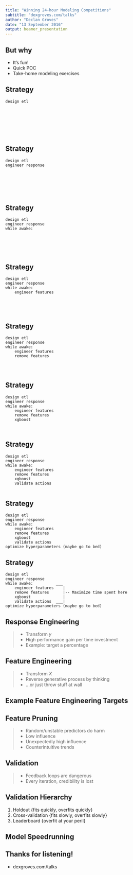 ```yaml
---
title: "Winning 24-hour Modeling Competitions"
subtitle: "dexgroves.com/talks"
author: "Declan Groves"
date: "13 September 2016"
output: beamer_presentation
---
```


## But why

 - It's fun!
 - Quick POC
 - Take-home modeling exercises

## Strategy

```
design etl








```

## Strategy

```
design etl
engineer response







```

## Strategy

```
design etl
engineer response
while awake:






```

## Strategy

```
design etl
engineer response
while awake:
    engineer features





```

## Strategy

```
design etl
engineer response
while awake:
    engineer features
    remove features




```

## Strategy

```
design etl
engineer response
while awake:
    engineer features
    remove features
    xgboost



```

## Strategy

```
design etl
engineer response
while awake:
    engineer features
    remove features
    xgboost
    validate actions


```

## Strategy

```
design etl
engineer response
while awake:
    engineer features
    remove features
    xgboost
    validate actions
optimize hyperparameters (maybe go to bed)
```

## Strategy

```
design etl
engineer response
while awake:          ___
    engineer features    |
    remove features      |-- Maximize time spent here
    xgboost              |
    validate actions  ___|
optimize hyperparameters (maybe go to bed)
```

## Response Engineering

> - Transform $y$
> - High performance gain per time investment
> - Example: target a percentage

## Feature Engineering

> - Transform $X$
> - Reverse generative process by thinking
> - ...or just throw stuff at wall

## Example Feature Engineering Targets

\begin{itemize}[<+->]
    \item Dates
    \begin{itemize}
        \item<.-> Example: unix datetime of accident
        \item<.-> Weekend, time-of-day, season, ...
    \end{itemize}
    \item High cardinality factors
    \begin{itemize}
        \item<.-> Example: Make-model-modelyear
        \item<.-> {Another talk}
    \end{itemize}
\end{itemize}

## Feature Pruning

> - Random/unstable predictors do harm
> - Low influence
> - Unexpectedly high influence
> - Counterintuitive trends

## Validation

> - Feedback loops are dangerous
> - Every iteration, credibility is lost

## Validation Hierarchy

  1. Holdout {fits quickly, overfits quickly}
  2. Cross-validation {fits slowly, overfits slowly}
  3. Leaderboard {overfit at your peril}

## Model Speedrunning

\begin{itemize}[<+->]
    \item Sparsity (if it makes sense)
    \item Fewer trees, greater learning rate ($\texttt{eta}$)
    \item Early stopping
    \item Column subsampling
    \begin{itemize}
        \item<.-> $\texttt{colsample\_bytree}$
        \item<.-> $\texttt{colsample\_bytree}$
    \end{itemize}
\end{itemize}

## Thanks for listening!

  - dexgroves.com/talks
